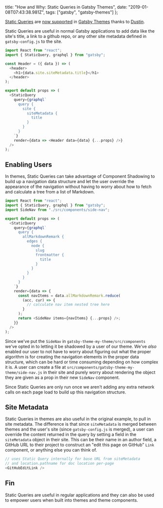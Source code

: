   title: "How and Why: Static Queries in Gatsby Themes",
  date: "2019-01-08T07:43:38.981Z",
  tags: ["gatsby", "gatsby-themes"]
};

[Static Queries](https://www.gatsbyjs.org/docs/static-query/)
are
[now supported](https://github.com/gatsbyjs/gatsby/pull/10786)
in
[Gatsby Themes](https://www.gatsbyjs.org/blog/2018-11-11-introducing-gatsby-themes/)
thanks to [Dustin](https://twitter.com/SchauDustin).

Static Queries are useful in normal Gatsby applications to
add data like the site's title, a link to a github repo, or
any other site metadata defined in `gatsby-config.js` to the
site.

```js
import React from "react";
import { StaticQuery, graphql } from "gatsby";

const Header = ({ data }) => (
  <header>
    <h1>{data.site.siteMetadata.title}</h1>
  </header>
);

export default props => (
  <StaticQuery
    query={graphql`
      query {
        site {
          siteMetadata {
            title
          }
        }
      }
    `}
    render={data => <Header data={data} {...props} />}
  />
);
```

## Enabling Users

In themes, Static Queries can take advantage of Component
Shadowing to build up a navigation data structure and let
the user override the appearance of the navigation without
having to worry about how to fetch and calculate a tree from
a list of Markdown.

```js
import React from "react";
import { StaticQuery, graphql } from "gatsby";
import SideNav from "./src/components/side-nav";

export default props => (
  <StaticQuery
    query={graphql`
      query {
        allMarkdownRemark {
          edges {
            node {
              slug
              frontmatter {
                title
              }
            }
          }
        }
      }
    `}
    render={data => {
      const navItems = data.allMarkdownRemark.reduce(
        (acc, cur) => {
          // calculate nav item nested tree here
        }
      );
      return <SideNav items={navItems} {...props} />;
    }}
  />
);
```

Since we've put the `SideNav` in
`gatsby-theme-my-theme/src/components` we've opted in to
letting it be shadowed by a user of our theme. We've _also_
enabled our user to not have to worry about figuring out
what the proper algorithm is for creating the navigation
elements in the proper data structure, which can be hard or
time consuming depending on how complex it is. A user can
create a file at
`src/components/gatsby-theme-my-theme/side-nav.js` in their
site and purely worry about rendering the object they are
given as a prop in their new `SideNav` component.

Since Static Queries are only run once we aren't adding any
extra network calls on each page load to build up this
navigation structure.

## Site Metadata

Static Queries in themes are also useful in the original
example, to pull in site metadata. The difference is that
since `siteMetadata` is merged between themes and the user's
site (since `gatsby-config.js` is merged), a user can
override the content returned in the query by setting a
field in the `siteMetadata` object in their site. This can
be their name in an author field, a GitHub URL to their
project to construct an "edit this page on GitHub" `Link`
component, or anything else you can think of.

```js
// uses Static Query internally for base URL from siteMetadata
// and location.pathname for doc location per-page
<GitHubEditLink />
```

## Fin

Static Queries are useful in regular applications and they
can also be used to empower users when built into themes and
theme components.
